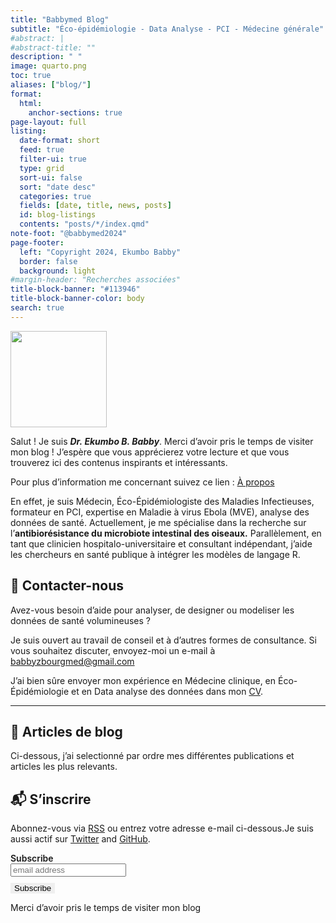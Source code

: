 ```yaml
---
title: "Babbymed Blog"
subtitle: "Éco-épidémiologie - Data Analyse - PCI - Médecine générale"
#abstract: |
#abstract-title: ""
description: " "
image: quarto.png
toc: true
aliases: ["blog/"]
format:
  html:
    anchor-sections: true
page-layout: full
listing:
  date-format: short
  feed: true
  filter-ui: true
  type: grid
  sort-ui: false
  sort: "date desc"
  categories: true
  fields: [date, title, news, posts]
  id: blog-listings
  contents: "posts/*/index.qmd"
note-foot: "@babbymed2024"
page-footer:
  left: "Copyright 2024, Ekumbo Babby" 
  border: false
  background: light
#margin-header: "Recherches associées"
title-block-banner: "#113946"
title-block-banner-color: body
search: true
---
```


::: {.profile-header layout="[21,79]"}
![](bbz_pass.jpg){.profile-pic width="154"}

Salut ! Je suis ***Dr. Ekumbo B. Babby***. Merci d’avoir pris le temps de visiter mon blog ! J’espère que vous apprécierez votre lecture et que vous trouverez ici des contenus inspirants et intéressants.

Pour plus d'information me concernant suivez ce lien : [À propos](https://babbymed.github.io/about.rmd)

En effet, je suis Médecin, Éco-Épidémiologiste des Maladies Infectieuses, formateur en PCI, expertise en Maladie à virus Ebola (MVE), analyse des données de santé. Actuellement, je me spécialise dans la recherche sur l’**antibiorésistance du microbiote intestinal des oiseaux.** Parallèlement, en tant que clinicien hospitalo-universitaire et consultant indépendant, j’aide les chercheurs en santé publique à intégrer les modèles de langage R.
:::

## 💼 Contacter-nous

Avez-vous besoin d’aide pour analyser, de designer ou modeliser les données de santé volumineuses ?

Je suis ouvert au travail de conseil et à d’autres formes de consultance. Si vous souhaitez discuter, envoyez-moi un e-mail à [babbyzbourgmed\@gmail.com](babbyzbourgmed@gmail.com)

J'ai bien sûre envoyer mon expérience en Médecine clinique, en Éco-Épidémiologie et en Data analyse des données dans mon [CV](https://babbymed.github.io/cv.qmd/).

------------------------------------------------------------------------

## 📮 Articles de blog

Ci-dessous, j'ai selectionné par ordre mes différentes publications et articles les plus relevants.

::: {#blog-listings}









:::

## 📬 S'inscrire

Abonnez-vous via [<i class="bi bi-rss"></i> RSS](https://babbymed.github.io/blog.qmd/index.xml) ou entrez votre adresse e-mail ci-dessous.Je suis aussi actif sur [Twitter](https://twitter.com/khelomite) and [GitHub](https://github.com/Babbymed).

```{=html}
<span style="font-weight: 600;">Subscribe</span>

<!-- Begin Mailchimp Signup Form -->
<link href="http://cdn-images.mailchimp.com/embedcode/slim-10_7_dtp.css" rel="stylesheet" type="text/css">
<style type="text/css">
    #mc_embed_signup{background:"#113946"; clear:left; font:14px Helvetica,Arial,sans-serif;  width:170px;}
    /* Add your own Mailchimp form style overrides in your site stylesheet or in this style block.
       We recommend moving this block and the preceding CSS link to the HEAD of your HTML file. */
    #mc-embedded-subscribe-form{margin-right:-5px;}
    #mc-embedded-subscribe-form input:not(.email) {
  background-color: "#164859";
  border: none;
}
</style>
<div id="mc_embed_signup">
<form action="<site_url>" method="post" id="mc-embedded-subscribe-form" name="mc-embedded-subscribe-form" class="validate" target="_blank" novalidate>
    <div id="mc_embed_signup_scroll">

    <input type="email" value="" name="EMAIL" class="email" id="mce-EMAIL" placeholder="email address" required>
    <!-- real people should not fill this in and expect good things - do not remove this or risk form bot signups-->
    <div style="position: absolute; left: -5000px;" aria-hidden="true"><input type="text" name="b_f718424fc5df77c22533bdaa6_a3c37fb57b" tabindex="-1" value=""></div>
        <div class="optionalParent">
            <div class="clear foot" style="margin-top: 10px;">
                <input type="submit" value="Subscribe" name="subscribe" id="mc-embedded-subscribe" class="button">
                <p class="brandingLogo"></p>
            </div>
        </div>
    </div>
</form>
</div>

<!--End mc_embed_signup-->
```
Merci d’avoir pris le temps de visiter mon blog
